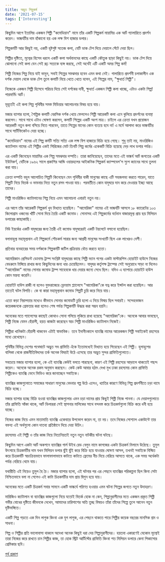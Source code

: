 ```yaml
---
title: অদ্ভুত শিল্পকর্ম
date: '2021-07-15'
tags: ['Interesting']
---
```


কিছুদিন আগে ইতালির একজন শিল্পী "কমেডিয়ান" নামে তাঁর একটি শিল্পকর্ম মায়ামির এক আর্ট গ্যালারিতে প্রদর্শন করেন। ভাষ্কর্যটির দাম হাঁকানো হয় এক লক্ষ বিশ হাজার ডলার। 

শিল্পকর্মটি আর কিছুই নয়, একটি হৃষ্টপুষ্ট সতেজ কলা, যেটি ডাক টেপ দিয়ে দেয়ালে সেঁটে দেয়া ছিল। 

শিল্পীর দৃষ্টিতে, মূল্যের হিসেব ধরলে একটি কলা অর্থবানদের কাছে একটি কৌতুক ছাড়া কিছুই নয়। ডাক টেপ দিয়ে ঝোলানো সেই কলা যেন সেই রূঢ় সত্যকে ব্যঙ্গ করছে, সেই অর্থেই এটি একটি অমর শিল্প কর্ম!

শিল্পী নিজের শিল্প নিয়ে যাই ভাবুন, সবাই শিল্পের সমঝদার হবেন এমন কথা নেই। গালারিতে প্রদর্শনী চলাকালীন এক দর্শক দেয়াল থেকে ডাক টেপ তুলে কলাটি নিয়ে খেতে খেতে বলেন, এই শিল্পের নাম, "ক্ষুধার্ত শিল্পী"। 

নিজেকে একজন শিল্পী হিসেবে পরিচয় দিয়ে সেই দর্শকের দাবী, ক্ষুধার্ত একজন শিল্পী কলা খাচ্ছে, এটাও একটা শিল্প! পারফর্মিং আর্ট।

মূহূর্তেই এই কলা শিল্প পৃথিবীর সমস্ত মিডিয়ার আলোচনার বিষয় হয়ে যায়।

মজার ব্যাপার হলো, শৈল্পিক কলাটি বেরসিক দর্শক খেয়ে ফেললেও শিল্পী আরেকটি কলা এনে ঝুলিয়ে প্রদর্শনের ব্যবস্থা করলেন। সাথে সাথে এটাও ঘোষণা করলেন, কলাটি শিল্পের একটি অংশ মাত্র। চাইলে এর ক্রেতা যখন প্রয়োজন আরেকটি নতুন কলা বসিয়ে নিতে পারবেন, তাতে শিল্পের মানের কোন ব্যত্যয় হবে না! এ মর্মে আলাদা করে ভাষ্কর্যটির সাথে সার্টিফিকেটও দেয়া হচ্ছে।

"কমেডিয়ান" নামের এই শিল্প কর্মটি সত্যি সত্যি এক লক্ষ বিশ হাজারে বিক্রি হয়ে গেছে। শুধু তাই নয়, মাওরিজিও ক্যাটেলান নামের এই শিল্পীর একই সিরিজের মোট তিনটি শিল্প কর্মের একেকটি বিক্রি হয়েছে দেড় লাখ ডলার পর্যন্ত।

এর একটি কিনেছেন মায়ামির এক শিল্প সমঝদার দম্পতি। তারা জানিয়েছেন, তাদের মতে এই ভাষ্কর্য আর্ট জগতের একটি ইউনিকর্ণ, যেটিকে ১৯৬২ সালে প্রকাশির আন্ডি ওয়ারহলের আইকনিক শিল্পকর্ম ক্যাম্পবেল'স স্যুপ ক্যানের সাথে তুলনা করা যায়। 

ক্রেতা দম্পতি বহুল আলোচিত শিল্পটি কিনেছেন যেন পৃথিবীর বাকী মানুষের কাছে এটি সহজলভ্য করতে পারেন, যাতে শিল্পটি নিয়ে বিতর্ক ও ভাবনার নিত্য নতুন রসদ পাওয়া যায়। পরবর্তীতে কোন যাদুঘরে দান করে দেওয়ার ইচ্ছা আছে তাদের।

শিল্পী মাওরিজিও ক্যাটালানের শিল্প নিয়ে এমন আলোচনা এবারই নতুন নয়।

এর আগে তাঁর আরেকটি শিল্পকর্ম খুব বিখ্যাত হয়েছিল। "আমেরিকা" নামের এই ভাষ্কর্যটি আসলে ১৮ ক্যারেটের ১০৩ কিলোগ্রাম ওজনের খাঁটি সোনা দিয়ে তৈরি একটি কমোড। সোনাসহ এই শিল্পকর্মের বর্তমান বাজারমূল্য প্রায় ছয় মিলিয়ন ডলারের কাছাকাছি।

নিউ ইয়র্কের একটি যাদুঘরের জন্য তৈরী এই কমোড যাদুঘরেরই একটি টয়লেটে বসানো হয়েছিল। 

বলাবাহুল্য মহামূল্যবান এই শিল্পকর্মে শৌচকর্ম সারার জন্য আগ্রহী মানুষের সংখ্যাটি ছিল এক লাখেরও বেশী।

প্রতিবার ব্যবহারের সময় দর্শককে শিল্পকর্মটি জটিল প্রক্রিয়ায় ধৌত করতে হতো।

আমেরিকান প্রেসিডন্ট ডোনাল্ড ট্রাম্প সংশ্লিষ্ট যাদুঘরের কাছে শিল্পী ভ্যান গগের একটা মাস্টারপিস হোয়াইট হাউসে নিজের বেডরুমে টাঙ্গিয়ে রাখার জন্য কিছুদিনের জন্য ধার চেয়েছিলেন। যাদুঘর কর্তৃপক্ষ ট্রাম্পের সেই অনুরোধে সাড়া না দিলেও "আমেরিকা" নামের সোনার কমোড ট্রাম্প সাহেবকে ধার দেয়ার জন্যে সেধে ছিল। যদিও এ ব্যাপারে হোয়াইট হাউস কোন মন্তব্য করেনি।

হোয়াইট হাউস রাজী না হলেও যুক্তরাজ্যের ব্লেনহ্যাম প্ল্যালেসে "আমেরিকা"কে যত্ন করে ইন্সটল করা হয়েছিল। আর তাতেই ঘটল বিপত্তি। কে বা কারা মহামূল্যবান কমোড শিল্পটি চুরি করে নিয়ে যায়।

এতো কড়া নিরাপত্তার মধ্যেও কীভাবে সোনার কমোডটি চুরি হলো এ নিয়ে বিস্ময় ছিল সবারই। সন্দেহভাজন কয়েকজনকে গ্রেফতার করা হলেও শেষ পর্যন্ত শিল্পকর্মটি উদ্ধার করা সম্ভব হয়নি। 

অনেকের মতে প্যালেসের কাছেই কোথাও সোনা গলিয়ে লুকিয়ে রাখা হয়েছে "আমেরিকা"কে। অনেকে আবার ভাবছেন, শিল্পী নিজে যেমন হেঁয়ালী, হয়ত কাজটা করেছেন স্বয়ং শিল্পী মাওরিজিও ক্যাটালান নিজেই।

শিল্পীরা খানিকটা হেঁয়ালী থাকবেন এটাই স্বাভাবিক। তবে ইদানীংকালে ব্যাংক্সি নামের আরেকজন শিল্পী সবাইকেই রহস্যের মধ্যে রেখেছেন।

পৃথিবীর বিভিন্ন দেশের পথেঘাটে অদ্ভুত সব গ্রাফিতি এঁকে ইতোমধ্যেই বিখ্যাত হয়ে গিয়েছেন এই শিল্পী। হুলাহুপের বালিকা থেকে রাজনীতিবিদদের তর্ক অনেক বিষয়ই উঠে এসেছে তার অদ্ভুত সুন্দর গ্রাফিতিগুলোতে।

সবচেয়ে মজার ব্যাপার হলো, কে এই ব্যাংক্সি কেউই বলতে পারছেনা, কারণ এই শিল্পী রহস্যের আড়ালে থাকতেই পছন্দ করেন। অনেকে অনেক রকম অনুমান করছেন। কেউ কেউ আবার হঠাৎ দেখা মুখ ঢাকা রহস্যময় কোন গ্রাফিতি শিল্পীকেও ব্যাংক্সি ভেবে ভিডিও করে জানাচ্ছেন সবাইকে।

ব্যাংক্সির কাজগুলোতে সমাজের সাধারণ মানুষের বেদনার গল্প উঠে এলেও, খ্যাতির কারণে বিভিন্ন শিল্প প্রদর্শনীতে চড়া দামে বিক্রি হচ্ছে।

মজার ব্যাপার হচ্ছে বিক্রি হওয়া ব্যাংক্সির কাজগুলোর এমন চড়া দামের প্রায় কিছুই শিল্পী নিজে পাননা। যে দেয়ালগুলোতে তাঁর গ্রাফিতি আঁকা থাকে, আর্ট ডিলাররা সেই স্থাপনার মালিকের সাথে বন্দবস্ত করে চিত্রকর্মগুলো বিক্রি করে ধনী হয়ে যাচ্ছে।

নিজের কাজ নিয়ে এমন মাতামাতি ব্যাংক্সি একেবারে উপভোগ করেন না, তা নয়। তবে নিজের সোশ্যাল একাউন্টে তার বক্তব্য এই অর্থগুলো কোন দাতব্য প্রতিষ্ঠানে দিয়ে দেয়া উচিৎ।

রহস্যময় এই শিল্পী ও তাঁর কাজ নিয়ে নিত্যনিয়তই নতুন নতুন নাটকীয় ঘটনা ঘটছে।

কিছুদিন আগে একটা আর্ট অকশনে ব্যাংক্সির গার্ল উইথ রেড বেলুন নামে কাগজের একটা চিত্রকর্ম নিলামে উঠেছে। তুমুল উৎসাহে চিত্রকর্মটির দাম যখন মিলিয়ন ডলার ছুঁই ছুঁই করে বিক্রি হয়ে যাওয়ার ঘোষণা আসল, তখনই সবাইকে বিস্মিত করে চিত্রকর্মটি স্বয়ংক্রিয়ভাবে ফালাফালাভাবে কাটতে কাটতে ফ্রেমের নীচ দিয়ে বেরিয়ে আসতে থাকে, এক সময় অর্ধেকটা পর্যন্ত বেরিয়ে থেমে যায়।

যথারীতি এই নিয়েও তুমুল হৈ চৈ। মজার ব্যাপার হলো, এই ঘটনার পর এর পেছনে ব্যাংক্সির পরিকল্পনা ছিল কিনা সেটা নিশ্চিতভাবে বলা না গেলেও এই কাটা চিত্রকর্মটির দাম প্রায় দ্বিগুন হয়ে যায়।

অনেকের মতে একটি চিত্রকর্ম সবার সামনে একটি ভাষ্কর্যে পরিণত হওয়ার এমন ঘটনা শিল্পের জগতে নতুন উদাহরণ।

মারিজিও ক্যাটালান  বা ব্যাংক্সির কাজগুলো নিয়ে যতোই বিতর্ক হোক না কেন, শিল্পানুরাগীদের মতে একজন প্রকৃত শিল্পী গভীর বোধের দৃষ্টিতে জীবনকে দেখেন, আমাদের চারিপাশের অতি তুচ্ছ বিষয়ও তাঁরা তাঁদের শিল্পে তুলে আনেন নতুন দৃষ্টিভঙ্গিতে। 

একটি শিল্প গড়তে এক দিন লাগুক কিংবা এক যুগ লাগুক, এর পেছনে থাকতে পারে শিল্পীর কয়েক বছরের মানসিক শ্রম ও সাধনা।

শিল্প ও শিল্পীর প্রতি ভালোবাসা থাকলে অদেখা অনেক কিছুই ধরা দেয় শিল্পানুরাগীদের। হয়তবা একারণেই যেকোন মূল্যেই তারা নিজের করে রাখতে চান শিল্পীর কাজ, তা হোক  স্ট্রিট আর্টিস্টের গ্রাফিতি কিংবা শত মিলিয়ন ডলারে কেনা পিকাসোর প্রেমিকার ছবি।

[পূর্ব প্রকাশ](https://www.facebook.com/ashraful.alam/posts/10157660941665583)
